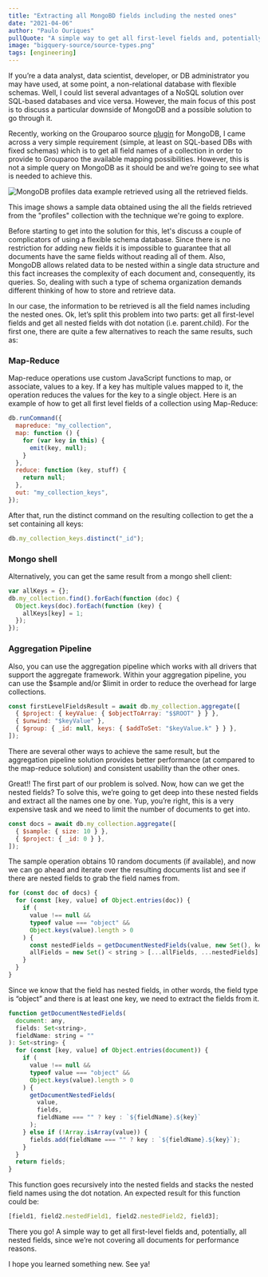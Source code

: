 ```yaml
---
title: "Extracting all MongoBD fields including the nested ones"
date: "2021-04-06"
author: "Paulo Ouriques"
pullQuote: "A simple way to get all first-level fields and, potentially, all nested fields from a MongoDB collection."
image: "bigquery-source/source-types.png"
tags: [engineering]
---
```


If you’re a data analyst, data scientist, developer, or DB administrator you may have used, at some point, a non-relational database with flexible schemas. Well, I could list several advantages of a NoSQL solution over SQL-based databases and vice versa. However, the main focus of this post is to discuss a particular downside of MongoDB and a possible solution to go through it.

Recently, working on the Grouparoo source [plugin](https://github.com/grouparoo/grouparoo/tree/main/plugins/%40grouparoo/mongo) for MongoDB, I came across a very simple requirement (simple, at least on SQL-based DBs with fixed schemas) which is to get all field names of a collection in order to provide to Grouparoo the available mapping possibilities. However, this is not a simple query on MongoDB as it should be and we’re going to see what is needed to achieve this.

<Image
  centered
  source="New Source Mongo"
  alt="MongoDB profiles data example retrieved using all the retrieved fields."
  src="extracting-all-mongodb-fields/fields-usage.jpg"
  width={799}
  height={610}
/>

This image shows a sample data obtained using the all the fields retrieved from the "profiles" collection with the technique we're going to explore.

Before starting to get into the solution for this, let's discuss a couple of complicators of using a flexible schema database. Since there is no restriction for adding new fields it is impossible to guarantee that all documents have the same fields without reading all of them. Also, MongoDB allows related data to be nested within a single data structure and this fact increases the complexity of each document and, consequently, its queries. So, dealing with such a type of schema organization demands different thinking of how to store and retrieve data.

In our case, the information to be retrieved is all the field names including the nested ones. Ok, let’s split this problem into two parts: get all first-level fields and get all nested fields with dot notation (i.e. parent.child). For the first one, there are quite a few alternatives to reach the same results, such as:

### Map-Reduce

Map-reduce operations use custom JavaScript functions to map, or associate, values to a key. If a key has multiple values mapped to it, the operation reduces the values for the key to a single object. Here is an example of how to get all first level fields of a collection using Map-Reduce:

```js
db.runCommand({
  mapreduce: "my_collection",
  map: function () {
    for (var key in this) {
      emit(key, null);
    }
  },
  reduce: function (key, stuff) {
    return null;
  },
  out: "my_collection_keys",
});
```

After that, run the distinct command on the resulting collection to get the a set containing all keys:

```js
db.my_collection_keys.distinct("_id");
```

### Mongo shell

Alternatively, you can get the same result from a mongo shell client:

```js
var allKeys = {};
db.my_collection.find().forEach(function (doc) {
  Object.keys(doc).forEach(function (key) {
    allKeys[key] = 1;
  });
});
```

### Aggregation Pipeline

Also, you can use the aggregation pipeline which works with all drivers that support the aggregate framework. Within your aggregation pipeline, you can use the $sample and/or $limit in order to reduce the overhead for large collections.

```js
const firstLevelFieldsResult = await db.my_collection.aggregate([
  { $project: { keyValue: { $objectToArray: "$$ROOT" } } },
  { $unwind: "$keyValue" },
  { $group: { _id: null, keys: { $addToSet: "$keyValue.k" } } },
]);
```

There are several other ways to achieve the same result, but the aggregation pipeline solution provides better performance (at compared to the map-reduce solution) and consistent usability than the other ones.

Great!! The first part of our problem is solved. Now, how can we get the nested fields? To solve this, we’re going to get deep into these nested fields and extract all the names one by one. Yup, you’re right, this is a very expensive task and we need to limit the number of documents to get into.

```js
const docs = await db.my_collection.aggregate([
  { $sample: { size: 10 } },
  { $project: { _id: 0 } },
]);
```

The sample operation obtains 10 random documents (if available), and now we can go ahead and iterate over the resulting documents list and see if there are nested fields to grab the field names from.

```js
for (const doc of docs) {
  for (const [key, value] of Object.entries(doc)) {
    if (
      value !== null &&
      typeof value === "object" &&
      Object.keys(value).length > 0
    ) {
      const nestedFields = getDocumentNestedFields(value, new Set(), key);
      allFields = new Set() < string > [...allFields, ...nestedFields];
    }
  }
}
```

Since we know that the field has nested fields, in other words, the field type is “object” and there is at least one key, we need to extract the fields from it.

```js
function getDocumentNestedFields(
  document: any,
  fields: Set<string>,
  fieldName: string = ""
): Set<string> {
  for (const [key, value] of Object.entries(document)) {
    if (
      value !== null &&
      typeof value === "object" &&
      Object.keys(value).length > 0
    ) {
      getDocumentNestedFields(
        value,
        fields,
        fieldName === "" ? key : `${fieldName}.${key}`
      );
    } else if (!Array.isArray(value)) {
      fields.add(fieldName === "" ? key : `${fieldName}.${key}`);
    }
  }
  return fields;
}
```

This function goes recursively into the nested fields and stacks the nested field names using the dot notation. An expected result for this function could be:

```js
[field1, field2.nestedField1, field2.nestedField2, field3];
```

There you go! A simple way to get all first-level fields and, potentially, all nested fields, since we’re not covering all documents for performance reasons.

I hope you learned something new. See ya!
